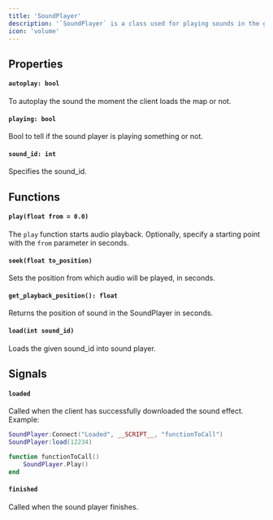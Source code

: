 ```yaml
---
title: 'SoundPlayer'
description: '`SoundPlayer` is a class used for playing sounds in the game world'
icon: 'volume'
---
```


## Properties
#### `autoplay: bool`
To autoplay the sound the moment the client loads the map or not.

#### `playing: bool`
Bool to tell if the sound player is playing something or not.

#### `sound_id: int`
Specifies the sound_id.

## Functions 
#### `play(float from = 0.0)`
The `play` function starts audio playback. Optionally, specify a starting point with the `from` parameter in seconds.

#### `seek(float to_position)`
Sets the position from which audio will be played, in seconds.

#### `get_playback_position(): float`
Returns the position of sound in the SoundPlayer in seconds.

#### `load(int sound_id)`
Loads the given sound_id into sound player.

## Signals
#### `loaded`
Called when the client has successfully downloaded the sound effect. Example:
```lua
SoundPlayer:Connect("Loaded", __SCRIPT__, "functionToCall")
SoundPlayer:load(12234)

function functionToCall()
    SoundPlayer.Play()
end
```

#### `finished`
Called when the sound player finishes.